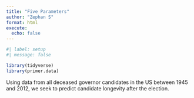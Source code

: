 ```yaml
---
title: "Five Parameters"
author: "Zephan S"
format: html
execute: 
  echo: false
---
```


```r
#| label: setup
#| message: false

library(tidyverse)
library(primer.data)
```

Using data from all deceased governor candidates in the US between 1945 and 2012, we seek to predict candidate longevity after the election.
